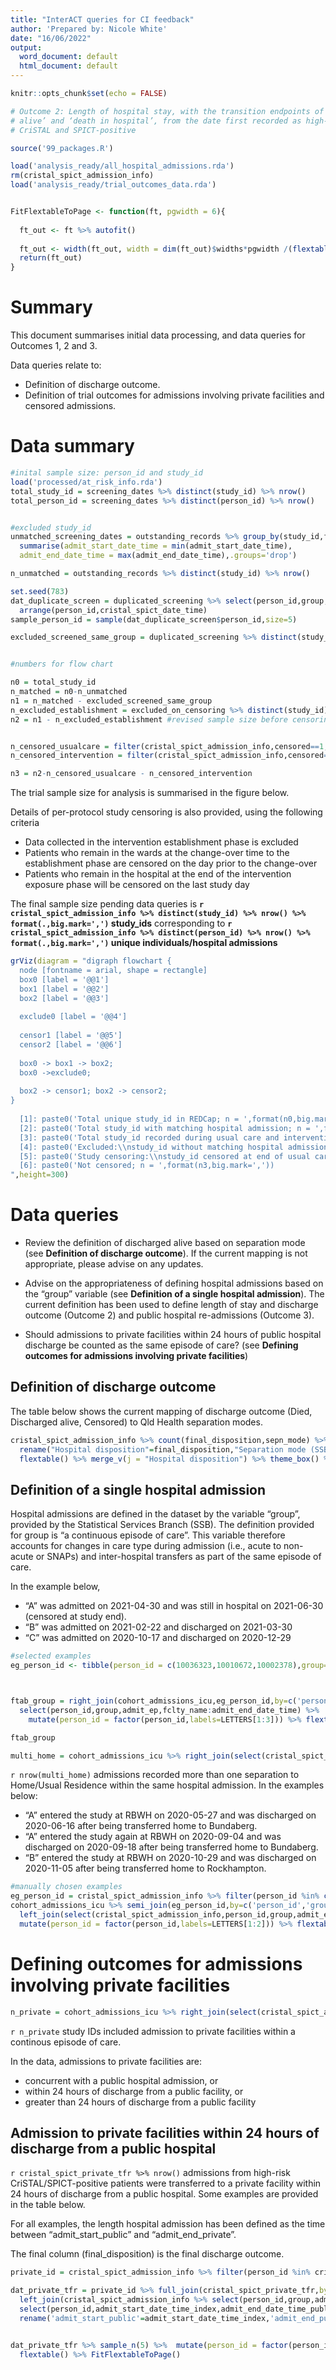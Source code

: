 ---
title: "InterACT queries for CI feedback"
author: 'Prepared by: Nicole White'
date: "16/06/2022"
output:
  word_document: default
  html_document: default
---

```{r setup, include=FALSE}
knitr::opts_chunk$set(echo = FALSE)
```

```{r, warning=FALSE, message=F}
# Outcome 2: Length of hospital stay, with the transition endpoints of ‘discharged
# alive’ and ‘death in hospital’, from the date first recorded as high-risk
# CriSTAL and SPICT-positive

source('99_packages.R')

load('analysis_ready/all_hospital_admissions.rda')
rm(cristal_spict_admission_info)
load('analysis_ready/trial_outcomes_data.rda')


FitFlextableToPage <- function(ft, pgwidth = 6){
  
  ft_out <- ft %>% autofit()
  
  ft_out <- width(ft_out, width = dim(ft_out)$widths*pgwidth /(flextable_dim(ft_out)$widths))
  return(ft_out)
}
```

# Summary 

This document summarises initial data processing, and data queries for Outcomes 1, 2 and 3.

Data queries relate to:

- Definition of discharge outcome.
- Definition of trial outcomes for admissions involving private facilities and censored admissions.


# Data summary

```{r}
#inital sample size: person_id and study_id
load('processed/at_risk_info.rda')
total_study_id = screening_dates %>% distinct(study_id) %>% nrow()
total_person_id = screening_dates %>% distinct(person_id) %>% nrow()


#excluded study_id
unmatched_screening_dates = outstanding_records %>% group_by(study_id,fclty_name,screening_date_time) %>% 
  summarise(admit_start_date_time = min(admit_start_date_time),
  admit_end_date_time = max(admit_end_date_time),.groups='drop')

n_unmatched = outstanding_records %>% distinct(study_id) %>% nrow()

set.seed(783)
dat_duplicate_screen = duplicated_screening %>% select(person_id,group,admit_ep,study_id,cristal_spict_date_time,clinical_team) %>%
  arrange(person_id,cristal_spict_date_time) 
sample_person_id = sample(dat_duplicate_screen$person_id,size=5)

excluded_screened_same_group = duplicated_screening %>% distinct(study_id) %>% nrow()


#numbers for flow chart

n0 = total_study_id
n_matched = n0-n_unmatched
n1 = n_matched - excluded_screened_same_group
n_excluded_establishment = excluded_on_censoring %>% distinct(study_id) %>% nrow()
n2 = n1 - n_excluded_establishment #revised sample size before censoring or looking private facilities


n_censored_usualcare = filter(cristal_spict_admission_info,censored==1,study_period=='Usual care') %>% distinct(study_id) %>% nrow()
n_censored_intervention = filter(cristal_spict_admission_info,censored==1,study_period=='Intervention exposure') %>% distinct(study_id) %>% nrow()

n3 = n2-n_censored_usualcare - n_censored_intervention
```

The trial sample size for analysis is summarised in the figure below. 

Details of per-protocol study censoring is also provided, using the following criteria

- Data collected in the intervention establishment phase is excluded
- Patients who remain in the wards at the change-over time to the establishment phase are censored on the day prior to the change-over
- Patients who remain in the hospital at the end of the intervention exposure phase will be censored on the last study day

The final sample size pending data queries is **`r cristal_spict_admission_info %>% distinct(study_id) %>% nrow() %>% format(.,big.mark=',')` study_ids** corresponding to **`r cristal_spict_admission_info %>% distinct(person_id) %>% nrow() %>% format(.,big.mark=',')` unique individuals/hospital admissions**


```{r,fig.cap = 'Study flowchart'}
grViz(diagram = "digraph flowchart {
  node [fontname = arial, shape = rectangle]
  box0 [label = '@@1']
  box1 [label = '@@2']
  box2 [label = '@@3']
  
  exclude0 [label = '@@4']
  
  censor1 [label = '@@5']
  censor2 [label = '@@6']
  
  box0 -> box1 -> box2;
  box0 ->exclude0;
  
  box2 -> censor1; box2 -> censor2;
}
  
  [1]: paste0('Total unique study_id in REDCap; n = ',format(n0,big.mark=','))
  [2]: paste0('Total study_id with matching hospital admission; n = ',format(n1,big.mark=','))    
  [3]: paste0('Total study_id recorded during usual care and intervention establishment phases; n = ',format(n2,big.mark=','))    
  [4]: paste0('Excluded:\\nstudy_id without matching hospital admission; n = ',n_unmatched,'\\nMore than 1 study_id recorded during the same hospital admission; n = ',excluded_screened_same_group)
  [5]: paste0('Study censoring:\\nstudy_id censored at end of usual care phase; n = ',format(n_censored_usualcare,big.mark=','),'\\nstudy_id censored at end of intervention exposure phase; n = ',format(n_censored_intervention,big.mark=','))
  [6]: paste0('Not censored; n = ',format(n3,big.mark=','))
",height=300)

```



# Data queries

* Review the definition of discharged alive based on separation mode (see **Definition of discharge outcome**). If the current mapping is not appropriate, please advise on any updates.

* Advise on the appropriateness of defining hospital admissions based on the "group" variable (see **Definition of a single hospital admission**). The current definition has been used to define length of stay and discharge outcome (Outcome 2) and public hospital re-admissions (Outcome 3).

* Should admissions to private facilities within 24 hours of public hospital discharge be counted as the same episode of care? (see **Defining outcomes for admissions involving private facilities**)


## Definition of discharge outcome

The table below shows the current mapping of discharge outcome (Died, Discharged alive, Censored) to Qld Health separation modes.


```{r}
cristal_spict_admission_info %>% count(final_disposition,sepn_mode) %>%
  rename("Hospital disposition"=final_disposition,"Separation mode (SSB)"=sepn_mode) %>% 
  flextable() %>% merge_v(j = "Hospital disposition") %>% theme_box() %>% footnote(i=c(4,5),j=2,value = as_paragraph('Confirmed as in-hospital deaths after linkage with deaths data')) %>% FitFlextableToPage
```


## Definition of a single hospital admission

Hospital admissions are defined in the dataset by the variable "group", provided by the Statistical Services Branch (SSB). The definition provided for group is "a continuous episode of care". This variable therefore accounts for changes in care type during admission (i.e., acute to non-acute or SNAPs) and inter-hospital transfers as part of the same episode of care. 


In the example below, 

* "A" was admitted on 2021-04-30 and was still in hospital on 2021-06-30 (censored at study end).
* "B" was admitted on 2021-02-22 and discharged on 2021-03-30
* "C" was admitted on 2020-10-17 and discharged on 2020-12-29


```{r}
#selected examples
eg_person_id <- tibble(person_id = c(10036323,10010672,10002378),group=c(1,1,12))



ftab_group = right_join(cohort_admissions_icu,eg_person_id,by=c('person_id','group')) %>% 
  select(person_id,group,admit_ep,fclty_name:admit_end_date_time) %>% 
    mutate(person_id = factor(person_id,labels=LETTERS[1:3])) %>% flextable() %>% merge_v(j='person_id') %>% theme_box() %>% FitFlextableToPage()

ftab_group

```


```{r}
multi_home = cohort_admissions_icu %>% right_join(select(cristal_spict_admission_info,person_id,study_id,group),by=c('person_id','group')) %>% group_by(study_id) %>% summarise(n_home = sum(sepn_mode=='Home/Usual Residence')) %>% filter(n_home>1)

```

`r nrow(multi_home)` admissions recorded more than one separation to Home/Usual Residence within the same hospital admission. In the examples below:


* "A" entered the study at RBWH on 2020-05-27 and was discharged on 2020-06-16 after being transferred home to Bundaberg.
* "A" entered the study again at RBWH on 2020-09-04 and was discharged on 2020-09-18 after being transferred home to Bundaberg.
* "B" entered the study at RBWH on 2020-10-29 and was discharged on 2020-11-05 after being transferred home to Rockhampton.

```{r, warning=F}
#manually chosen examples
eg_person_id = cristal_spict_admission_info %>% filter(person_id %in% c(10009912,10023110)) %>% select(study_id,person_id,group)
cohort_admissions_icu %>% semi_join(eg_person_id,by=c('person_id','group')) %>% select(person_id,group,admit_ep,orig_ref_code,fclty_name,sepn_mode,admit_start_date_time,admit_end_date_time) %>% 
  left_join(select(cristal_spict_admission_info,person_id,group,admit_ep,cristal_spict_date_time),by = c("person_id", "group", "admit_ep")) %>% select(person_id,group,cristal_spict_date_time,everything()) %>%
  mutate(person_id = factor(person_id,labels=LETTERS[1:2])) %>% flextable() %>% merge_v(j=c('person_id','group')) %>% theme_box() %>% FitFlextableToPage()

```

# Defining outcomes for admissions involving private facilities

```{r}
n_private = cohort_admissions_icu %>% right_join(select(cristal_spict_admission_info,person_id,study_id,group),by=c('person_id','group')) %>% filter(fclty_name=='Private') %>% distinct(study_id) %>% nrow()

```

`r n_private` study IDs included admission to private facilities within a continous episode of care.

In the data, admissions to private facilities are:

* concurrent with a public hospital admission, or
* within 24 hours of discharge from a public facility, or
* greater than 24 hours of discharge from a public facility


## Admission to private facilities within 24 hours of discharge from a public hospital

`r cristal_spict_private_tfr %>% nrow()` admissions from high-risk CriSTAL/SPICT-positive patients were transferred to a private facility within 24 hours of discharge from a public hospital. Some examples are provided in the table below. 

For all examples, the length hospital admission has been defined as the time between "admit_start_public" and "admit_end_private".

The final column (final_disposition) is the final discharge outcome.

```{r}
private_id = cristal_spict_admission_info %>% filter(person_id %in% cristal_spict_private_tfr[['person_id']]) %>% select(study_id,person_id,study_id)

dat_private_tfr = private_id %>% full_join(cristal_spict_private_tfr,by='person_id') %>% 
  left_join(cristal_spict_admission_info %>% select(person_id,group,admit_ep,admit_end_date_time,final_disposition),by=c('person_id','group','admit_ep_index'='admit_ep'),suffix=c('_public','_private')) %>%
  select(person_id,admit_start_date_time_index,admit_end_date_time_public,sepn_mode,orig_ref_code_private,admit_start_date_time_private,admit_end_date_time_private,final_disposition) %>%
  rename('admit_start_public'=admit_start_date_time_index,'admit_end_public'=admit_end_date_time_public,'admit_start_private'=admit_start_date_time_private,'admit_end_private'=admit_end_date_time_private)


dat_private_tfr %>% sample_n(5) %>%  mutate(person_id = factor(person_id,labels=LETTERS[1:5])) %>% arrange(person_id) %>%
  flextable() %>% FitFlextableToPage()

```

